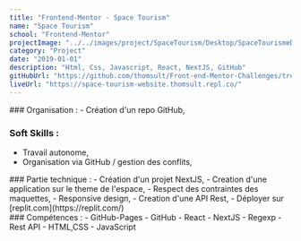 ```yaml
---
title: "Frontend-Mentor - Space Tourism"
name: "Space Tourism"
school: "Frontend-Mentor"
projectImage: "../../images/project/SpaceTourism/Desktop/SpaceTourismeDesktop.png"
category: "Project"
date: "2019-01-01"
description: "Html, Css, Javascript, React, NextJS, GitHub"
gitHubUrl: "https://github.com/thomsult/Front-end-Mentor-Challenges/tree/master/space-tourism-website-main"
liveUrl: "https://space-tourism-website.thomsult.repl.co/"
---
```

<div>
### Organisation : 
- Création d'un repo GitHub, 

### Soft Skills : 
- Travail autonome, 
- Organisation via GitHub / gestion des conflits,
</div> 
<div>
### Partie technique : 
- Création d'un projet NextJS,
- Creation d'une application sur le theme de l'espace,
- Respect des contraintes des maquettes,
- Responsive design,
- Creation d'une API Rest,
- Déployer sur [replit.com](https://replit.com/) 
</div>
<div>
### Compétences : 
- GitHub-Pages 
- GitHub
- React
- NextJS
- Regexp
- Rest API
- HTML,CSS 
- JavaScript
</div>